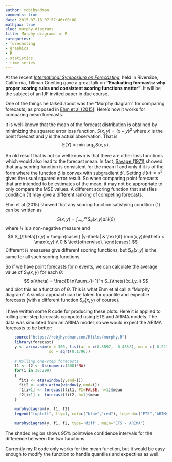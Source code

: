 ```yaml
---
author: robjhyndman
comments: true
date: 2015-07-16 07:57:46+00:00
mathjax: true
slug: murphy-diagrams
title: Murphy diagrams in R
categories:
- forecasting
- graphics
- R
- statistics
- time series
---
```


At the recent [_International Symposium on Forecasting_](http://www.forecasters.org/isf), held in Riverside, California, Tillman Gneiting gave a great talk on **"Evaluating forecasts: why proper scoring rules and consistent scoring functions matter"**. It will be the subject of an IJF invited paper in due course.

One of the things he talked about was the "Murphy diagram" for comparing forecasts, as proposed in [Ehm et al (2015)](http://arxiv.org/abs/1503.08195). Here's how it works for comparing mean forecasts.<!-- more -->

It is well-known that the mean of the forecast distribution is obtained by minimizing the squared error loss function, $S(x,y)=(x-y)^2$ where $x$ is the point forecast and $y$ is the actual observation. That is
$$
\text{E}(Y) = \text{min arg}_x S(x,y).
$$

An old result that is not so well known is that there are other loss functions which would also lead to the forecast mean. In fact, [Savage (1971)](http://www.jstor.org/stable/2284229) showed that any scoring function is consistent for the mean if and only if it is of the form
\begin{equation}\label{savage}
S(x,y) = \phi(y) - \phi(x) - \phi'(x)(y-x)
\end{equation}
where the function $\phi$ is convex with subgradient $\phi'$. Setting $\phi(u)=u^2$ gives the usual squared error result. So when comparing point forecasts that are intended to be estimates of the mean, it may not be appropriate to only compare the MSE values. A different scoring function that satisfies condition (1) may give a different ranking of competing forecasts.

Ehm et al (2015) showed that any scoring function satisfying condition (1) can be written as
$$
S(x,y) = \int_{-\infty}^\infty S_{\theta}(x,y) dH(\theta)
$$ 
where $H$ is a non-negative measure and 
$$
S_{\theta}(x,y) = \begin{cases}
  |y-\theta| & \text{if} \min(x,y)\le\theta < \max(x,y) \\
  0 & \text{otherwise}.
\end{cases}
$$
Different $H$ measures give different scoring functions, but $S_{\theta}(x,y)$ is the same for all such scoring functions.

So if we have point forecasts for $n$ events, we can calculate the average value of $S_{\theta}(x,y)$ for each $\theta$:
$$
s(\theta) = \frac{1}{n}\sum_{i=1}^n S_{\theta}(x_i,y_i)
$$
and plot this as a function of $\theta$. This is what Ehm et al call a "Murphy diagram". A similar approach can be taken for quantile and expectile forecasts (with a different function $S_\theta(x,y)$ of course).

I have written some R code for producing these plots. Here it is applied to rolling one-step forecasts computed using ETS and ARIMA models. The data was simulated from an ARIMA model, so we would expect the ARIMA forecasts to be better:

```r
    source("https://robjhyndman.com/Rfiles/murphy.R")
    library(forecast)
    y <- arima.sim(n = 300, list(ar = c(0.8897, -0.4858), ma = c(-0.2279, 0.2488)),
                   sd = sqrt(0.1796))
    
    # Rolling one-step forecasts
    f1 <- f2 <- ts(numeric(300)*NA)
    for(i in 30:299)
    {
      fit1 <- ets(window(y,end=i))
      fit2 <- auto.arima(window(y,end=i))
      f1[i+1] <- forecast(fit1, PI=FALSE, h=1)$mean
      f2[i+1] <- forecast(fit2, h=1)$mean
    } 
    
    murphydiagram(y, f1, f2)
    legend("topleft", lty=1, col=c("blue","red"), legend=c("ETS","ARIMA"))
    
    murphydiagram(y, f1, f2, type='diff', main="ETS - ARIMA")
```

The shaded region shows 95% pointwise confidence intervals for the difference between the two functions.

Currently my R code only works for the mean function, but it would be easy enough to modify the function to handle quantiles and expectiles as well.
